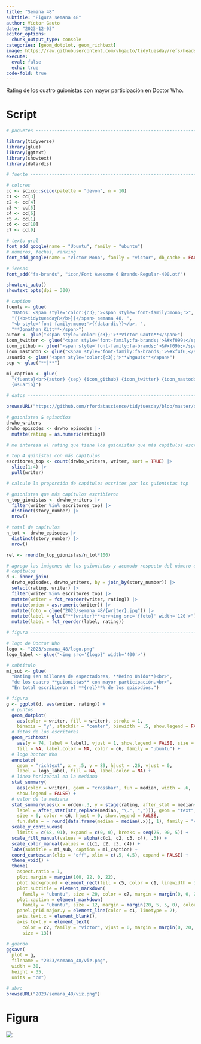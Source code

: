 ```yaml
---
title: "Semana 48"
subtitle: "Figura semana 48"
author: Víctor Gauto
date: "2023-12-03"
editor_options:
  chunk_output_type: console
categories: [geom_dotplot, geom_richtext]
image: https://raw.githubusercontent.com/vhgauto/tidytuesday/refs/heads/main/2023/semana_48/viz.png
execute:
  eval: false
  echo: true
code-fold: true
---
```


Rating de los cuatro guionistas con mayor participación en Doctor Who.

# Script

```r

# paquetes ----------------------------------------------------------------

library(tidyverse)
library(glue)
library(ggtext)
library(showtext)
library(datardis)

# fuente ------------------------------------------------------------------

# colores
cc <- scico::scico(palette = "devon", n = 10)
c1 <- cc[3]
c2 <- cc[4]
c3 <- cc[5]
c4 <- cc[6]
c5 <- cc[1]
c6 <- cc[10]
c7 <- cc[9]

# texto gral
font_add_google(name = "Ubuntu", family = "ubuntu")
# números, fechas, ranking
font_add_google(name = "Victor Mono", family = "victor", db_cache = FALSE)

# íconos
font_add("fa-brands", "icon/Font Awesome 6 Brands-Regular-400.otf")

showtext_auto()
showtext_opts(dpi = 300)

# caption
fuente <- glue(
  "Datos: <span style='color:{c3};'><span style='font-family:mono;'>",
  "{{<b>tidytuesdayR</b>}}</span> semana 48. ",
  "<b style='font-family:mono;'>{{datardis}}</b>, ",
  "**Jonathan Kitt**</span>")
autor <- glue("<span style='color:{c3};'>**Víctor Gauto**</span>")
icon_twitter <- glue("<span style='font-family:fa-brands;'>&#xf099;</span>")
icon_github <- glue("<span style='font-family:fa-brands;'>&#xf09b;</span>")
icon_mastodon <- glue("<span style='font-family:fa-brands;'>&#xf4f6;</span>")
usuario <- glue("<span style='color:{c3};'>**vhgauto**</span>")
sep <- glue("**|**")

mi_caption <- glue(
  "{fuente}<br>{autor} {sep} {icon_github} {icon_twitter} {icon_mastodon} 
  {usuario}")

# datos -------------------------------------------------------------------

browseURL("https://github.com/rfordatascience/tidytuesday/blob/master/data/2023/2023-11-28/readme.md")

# guionistas & episodios
drwho_writers
drwho_episodes <- drwho_episodes |> 
  mutate(rating = as.numeric(rating))

# me interesa el rating que tiene los guionistas que más capítulos escribieron

# top 4 guinistas con más capítulos
escritores_top <- count(drwho_writers, writer, sort = TRUE) |> 
  slice(1:4) |> 
  pull(writer)

# calculo la proporción de capítulos escritos por los guionistas top

# guionistas que más capítulos escribieron
n_top_gionistas <- drwho_writers |> 
  filter(writer %in% escritores_top) |> 
  distinct(story_number) |> 
  nrow()

# total de capítulos
n_tot <- drwho_episodes |> 
  distinct(story_number) |> 
  nrow()

rel <- round(n_top_gionistas/n_tot*100)

# agrego las imágenes de los guionistas y acomodo respecto del número de 
# capítulos
d <- inner_join(
  drwho_episodes, drwho_writers, by = join_by(story_number)) |> 
  select(rating, writer) |> 
  filter(writer %in% escritores_top) |> 
  mutate(writer = fct_reorder(writer, rating)) |> 
  mutate(orden = as.numeric(writer)) |> 
  mutate(foto = glue("2023/semana_48/{writer}.jpg")) |> 
  mutate(label = glue("**{writer}**<br><img src='{foto}' width='120'>")) |> 
  mutate(label = fct_reorder(label, rating))

# figura ------------------------------------------------------------------

# logo de Doctor Who
logo <- "2023/semana_48/logo.png"
logo_label <- glue("<img src='{logo}' width='400'>")

# subtítulo
mi_sub <- glue(
  "Rating (en millones de espectadores, **Reino Unido**)<br>",
  "de los cuatro **guionistas** con mayor participación.<br>",
  "En total escribieron el **{rel}**% de los episodios.")

# figura
g <- ggplot(d, aes(writer, rating)) +
  # puntos
  geom_dotplot(
    aes(color = writer, fill = writer), stroke = 1,
    binaxis = "y", stackdir = "center", binwidth = .5, show.legend = FALSE) +
  # fotos de los escritores
  geom_richtext(
    aes(y = 74, label = label), vjust = 1, show.legend = FALSE, size = 6,
    fill = NA, label.color = NA, color = c6, family = "ubuntu") +
  # logo Doctor Who
  annotate(
    geom = "richtext", x = .5, y = 89, hjust = .26, vjust = 0, 
    label = logo_label, fill = NA, label.color = NA) +
  # línea horizontal en la mediana
  stat_summary(
    aes(color = writer), geom = "crossbar", fun = median, width = .6, 
    show.legend = FALSE) +
  # valor de la mediana
  stat_summary(aes(x = orden-.3, y = stage(rating, after_stat = median+.3),
    label = after_stat(str_replace(median, "\.", ","))), geom = "text",
    size = 6, color = c6, hjust = 0, show.legend = FALSE,
    fun.data = ~ round(data.frame(median = median(.x)), 1), family = "victor") +
  scale_y_continuous(
    limits = c(68, 91), expand = c(0, 0), breaks = seq(75, 90, 5)) +
  scale_fill_manual(values = alpha(c(c1, c2, c3, c4), .3)) +
  scale_color_manual(values = c(c1, c2, c3, c4)) +
  labs(subtitle = mi_sub, caption = mi_caption) +
  coord_cartesian(clip = "off", xlim = c(.5, 4.5), expand = FALSE) +
  theme_void() +
  theme(
    aspect.ratio = 1,
    plot.margin = margin(100, 22, 0, 22),
    plot.background = element_rect(fill = c5, color = c1, linewidth = 3),
    plot.subtitle = element_markdown(
      family = "ubuntu", size = 20, color = c7, margin = margin(0, 0, 20, 250)),
    plot.caption = element_markdown(
      family = "ubuntu", size = 12, margin = margin(20, 5, 5, 0), color = c6),
    panel.grid.major.y = element_line(color = c1, linetype = 2),
    axis.text.x = element_blank(),
    axis.text.y = element_text(
      color = c2, family = "victor", vjust = 0, margin = margin(0, 20, 0, 0),
      size = 13))

# guardo
ggsave(
  plot = g,
  filename = "2023/semana_48/viz.png",
  width = 30,
  height = 35,
  units = "cm")

# abro
browseURL("2023/semana_48/viz.png")
```

# Figura

![](https://raw.githubusercontent.com/vhgauto/tidytuesday/refs/heads/main/2023/semana_48/viz.png)


